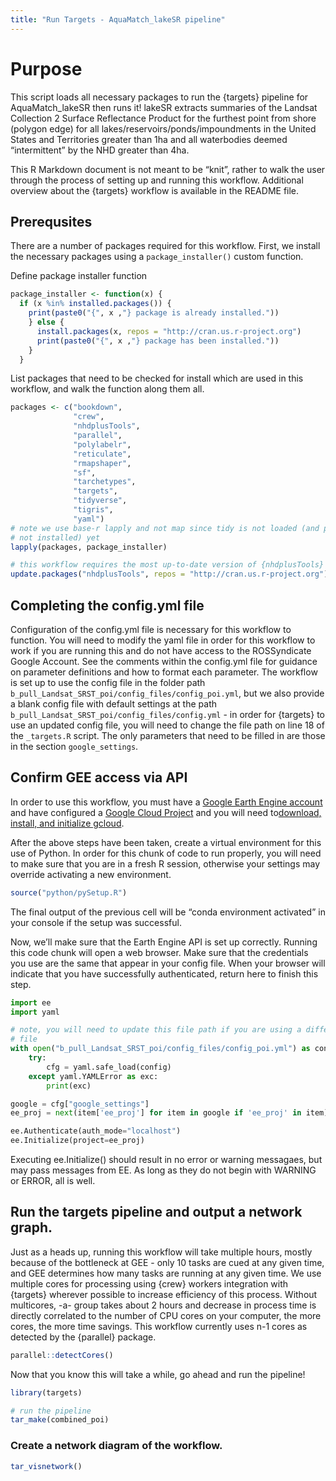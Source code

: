 ```yaml
---
title: "Run Targets - AquaMatch_lakeSR pipeline"
---
```


# Purpose

This script loads all necessary packages to run the {targets} pipeline for 
AquaMatch_lakeSR then runs it! lakeSR extracts summaries of the Landsat Collection
2 Surface Reflectance Product for the furthest point from shore (polygon edge) for
all lakes/reservoirs/ponds/impoundments in the United States and Territories greater
than 1ha and all waterbodies deemed "intermittent" by the NHD greater than 4ha. 

This R Markdown document is not meant to be "knit", rather to walk the user through
the process of setting up and running this workflow. Additional overview about
the {targets} workflow is available in the README file.


## Prerequsites

There are a number of packages required for this workflow. First, we install 
the necessary packages using a `package_installer()` custom function.

Define package installer function

```r
package_installer <- function(x) {
  if (x %in% installed.packages()) {
    print(paste0("{", x ,"} package is already installed."))
    } else {
      install.packages(x, repos = "http://cran.us.r-project.org")
      print(paste0("{", x ,"} package has been installed."))
    }
  }
```

List packages that need to be checked for install which are used in this workflow, 
and walk the function along them all.

```r
packages <- c("bookdown",
              "crew",
              "nhdplusTools",
              "parallel",
              "polylabelr",
              "reticulate",
              "rmapshaper",
              "sf",
              "tarchetypes",
              "targets",
              "tidyverse",
              "tigris",
              "yaml")
# note we use base-r lapply and not map since tidy is not loaded (and possibly
# not installed) yet
lapply(packages, package_installer)

# this workflow requires the most up-to-date version of {nhdplusTools}
update.packages("nhdplusTools", repos = "http://cran.us.r-project.org")
```


## Completing the config.yml file

Configuration of the config.yml file is necessary for this workflow to function.
You will need to modify the yaml file in order for this workflow to work if you
are running this and do not have access to the ROSSyndicate Google Account. 
See the comments within the config.yml file for guidance on parameter definitions 
and how to format each parameter. The workflow is set up to use the config file
in the folder path `b_pull_Landsat_SRST_poi/config_files/config_poi.yml`, but we
also provide a blank config file with default settings at the path 
`b_pull_Landsat_SRST_poi/config_files/config.yml` - in order for {targets} to use
an updated config file, you will need to change the file path on line 18 of the 
`_targets.R` script. The only parameters that need to be filled in are those in 
the section `google_settings`.


## Confirm GEE access via API

In order to use this workflow, you must have a [Google Earth Engine account](https://earthengine.google.com/signup/) 
and have configured a [Google Cloud Project](https://developers.google.com/earth-engine/cloud/projects) 
and you will need to[download, install, and initialize gcloud](https://cloud.google.com/sdk/docs/install). 

After the above steps have been taken, create a virtual environment for this use 
of Python. In order for this chunk of code to run properly, you will need to 
make sure that you are in a fresh R session, otherwise your settings may override
activating a new environment.

```r
source("python/pySetup.R")
```

The final output of the previous cell will be "conda environment activated" in your
console if the setup was successful. 

Now, we'll make sure that the Earth Engine API is set up correctly. Running this
code chunk will open a web browser. Make sure that the credentials you use are
the same that appear in your config file. When your browser will indicate that you 
have successfully authenticated, return here to finish this step.

```python
import ee
import yaml

# note, you will need to update this file path if you are using a different config
# file
with open("b_pull_Landsat_SRST_poi/config_files/config_poi.yml") as config:
    try:
        cfg = yaml.safe_load(config)
    except yaml.YAMLError as exc:
        print(exc)

google = cfg["google_settings"]
ee_proj = next(item['ee_proj'] for item in google if 'ee_proj' in item)

ee.Authenticate(auth_mode="localhost")
ee.Initialize(project=ee_proj)

```

Executing ee.Initialize() should result in no error or warning messagaes, but may
pass messages from EE. As long as they do not begin with WARNING or ERROR, all is
well.


## Run the targets pipeline and output a network graph.

Just as a heads up, running this workflow will take multiple hours, mostly because
of the bottleneck at GEE - only 10 tasks are cued at any given time, and GEE determines
how many tasks are running at any given time. We use multiple
cores for processing using {crew} workers integration with {targets} wherever 
possible to increase efficiency of this process. Without multicores, -a- group
takes about 2 hours and decrease in process time is directly correlated to the 
number of CPU cores on your computer, the more cores, the more time savings. 
This workflow currently uses n-1 cores as detected by the {parallel} package.

```r
parallel::detectCores()
```

Now that you know this will take a while, go ahead and run the pipeline!

```r
library(targets)

# run the pipeline
tar_make(combined_poi)
```


### Create a network diagram of the workflow.

```r
tar_visnetwork()
```

